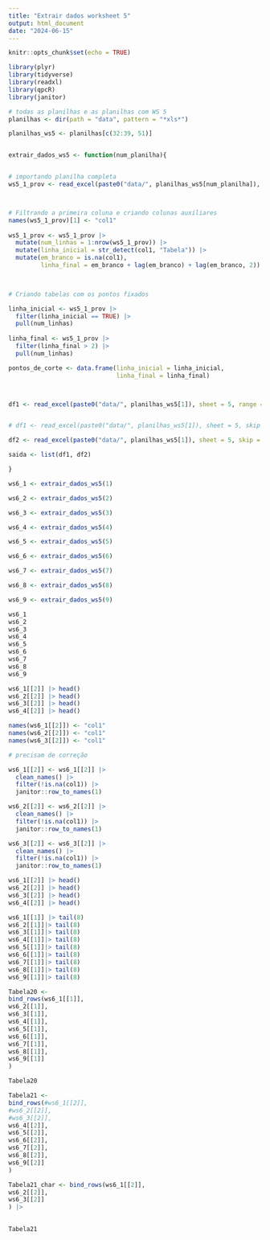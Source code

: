 ```yaml
---
title: "Extrair dados worksheet 5"
output: html_document
date: "2024-06-15"
---
```


```r
knitr::opts_chunk$set(echo = TRUE)
```

```r
library(plyr)
library(tidyverse)
library(readxl)
library(qpcR)
library(janitor)

```


```r
# todas as planilhas e as planilhas com WS 5
planilhas <- dir(path = "data", pattern = "*xls*")

planilhas_ws5 <- planilhas[c(32:39, 51)]


extrair_dados_ws5 <- function(num_planilha){


# importando planilha completa
ws5_1_prov <- read_excel(paste0("data/", planilhas_ws5[num_planilha]), sheet = 5)



# Filtrando a primeira coluna e criando colunas auxiliares
names(ws5_1_prov)[1] <- "col1"
 
ws5_1_prov <- ws5_1_prov |> 
  mutate(num_linhas = 1:nrow(ws5_1_prov)) |> 
  mutate(linha_inicial = str_detect(col1, "Tabela")) |>
  mutate(em_branco = is.na(col1),
         linha_final = em_branco + lag(em_branco) + lag(em_branco, 2)) 

       

# Criando tabelas com os pontos fixados

linha_inicial <- ws5_1_prov |> 
  filter(linha_inicial == TRUE) |> 
  pull(num_linhas)
  
linha_final <- ws5_1_prov |> 
  filter(linha_final > 2) |> 
  pull(num_linhas)

pontos_de_corte <- data.frame(linha_inicial = linha_inicial,
                              linha_final = linha_final)



df1 <- read_excel(paste0("data/", planilhas_ws5[1]), sheet = 5, range = cell_rows(pontos_de_corte$linha_inicial[1]+7: pontos_de_corte$linha_final[1]-4)) 


# df1 <- read_excel(paste0("data/", planilhas_ws5[1]), sheet = 5, skip = pontos_de_corte$linha_inicial[2])

df2 <- read_excel(paste0("data/", planilhas_ws5[1]), sheet = 5, skip = linha_inicial[2])

saida <- list(df1, df2)

}
```


```r
ws6_1 <- extrair_dados_ws5(1)

ws6_2 <- extrair_dados_ws5(2)

ws6_3 <- extrair_dados_ws5(3)

ws6_4 <- extrair_dados_ws5(4)

ws6_5 <- extrair_dados_ws5(5)

ws6_6 <- extrair_dados_ws5(6)

ws6_7 <- extrair_dados_ws5(7)

ws6_8 <- extrair_dados_ws5(8)

ws6_9 <- extrair_dados_ws5(9)


```
```r
ws6_1
ws6_2
ws6_3
ws6_4
ws6_5
ws6_6
ws6_7
ws6_8
ws6_9
```

```r
ws6_1[[2]] |> head()
ws6_2[[2]] |> head()
ws6_3[[2]] |> head()
ws6_4[[2]] |> head()

names(ws6_1[[2]]) <- "col1"
names(ws6_2[[2]]) <- "col1"
names(ws6_3[[2]]) <- "col1"

# precisam de correção

ws6_1[[2]] <- ws6_1[[2]] |>  
  clean_names() |> 
  filter(!is.na(col1)) |> 
  janitor::row_to_names(1)

ws6_2[[2]] <- ws6_2[[2]] |>  
  clean_names() |> 
  filter(!is.na(col1)) |> 
  janitor::row_to_names(1)

ws6_3[[2]] <- ws6_3[[2]] |>  
  clean_names() |> 
  filter(!is.na(col1)) |> 
  janitor::row_to_names(1)

ws6_1[[2]] |> head()
ws6_2[[2]] |> head()
ws6_3[[2]] |> head()
ws6_4[[2]] |> head()
```


```r
ws6_1[[1]] |> tail(8)
ws6_2[[1]]|> tail(8)
ws6_3[[1]]|> tail(8)
ws6_4[[1]]|> tail(8)
ws6_5[[1]]|> tail(8)
ws6_6[[1]]|> tail(8)
ws6_7[[1]]|> tail(8)
ws6_8[[1]]|> tail(8)
ws6_9[[1]]|> tail(8)
```


```r
Tabela20 <- 
bind_rows(ws6_1[[1]],
ws6_2[[1]],
ws6_3[[1]],
ws6_4[[1]],
ws6_5[[1]],
ws6_6[[1]],
ws6_7[[1]],
ws6_8[[1]],
ws6_9[[1]]
) 

Tabela20
```
```r
Tabela21 <- 
bind_rows(#ws6_1[[2]],
#ws6_2[[2]],
#ws6_3[[2]],
ws6_4[[2]],
ws6_5[[2]],
ws6_6[[2]],
ws6_7[[2]],
ws6_8[[2]],
ws6_9[[2]]
) 

Tabela21_char <- bind_rows(ws6_1[[2]],
ws6_2[[2]],
ws6_3[[2]]
) |> 
  

Tabela21
```


